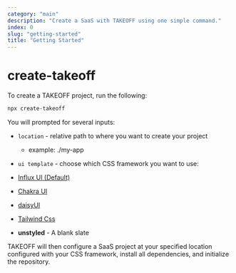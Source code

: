 ```yaml
---
category: "main"
description: "Create a SaaS with TAKEOFF using one simple command."
index: 0
slug: "getting-started"
title: "Getting Started"
---
```


# create-takeoff

To create a TAKEOFF project, run the following:

```bash
npx create-takeoff
```

You will prompted for several inputs:

- `location` - relative path to where you want to create your project

  - example: ./my-app

- `ui template` - choose which CSS framework you want to use:

- [Influx UI (Default)](https://influx-ui.durk.dev/)
- [Chakra UI](https://chakra-ui.com/)
- [daisyUI](https://daisyui.com/)
- [Tailwind Css](https://tailwindcss.com/)
- **unstyled** - A blank slate

TAKEOFF will then configure a SaaS project at your specified location configured with your CSS framework, install all dependencies, and initialize the repository.
